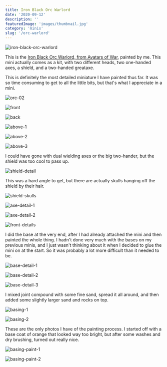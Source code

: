 ```yaml
---
title: Iron Black Orc Warlord
date: '2020-09-12'
description: ''
featuredImage: 'images/thumbnail.jpg'
category: 'minis'
slug: '/orc-warlord'
---
```


![iron-black-orc-warlord](images/iron-black-orc-warlord.jpg)

This is the <a href="https://en.avatars-of-war.com/collections/orcs-goblins/products/iron-black-orc-warlord-kit" target="_blank" rel="noopener noreferrer">Iron Black Orc Warlord, from Avatars of War</a>, painted by me. This mini actually comes as a kit, with two different heads, two one-handed axes, a shield, and a two-handed greataxe.

This is definitely the most detailed miniature I have painted thus far. It was so time consuming to get to all the little bits, but that's what I appreciate in a mini.

![orc-02](images/orc-02.jpg)

![front](images/front.jpg)

![back](images/back.jpg)

![above-1](images/above-1.jpg)

![above-2](images/above-2.jpg)

![above-3](images/above-3.jpg)

I could have gone with dual wielding axes or the big two-hander, but the shield was too cool to pass up.

![shield-detail](images/shield-detail.jpg)

This was a hard angle to get, but there are actually skulls hanging off the shield by their hair.

![shield-skulls](images/shield-skulls.jpg)

![axe-detail-1](images/axe-detail-1.jpg)

![axe-detail-2](images/axe-detail-2.jpg)

![front-details](images/front-details.jpg)

I did the base at the very end, after I had already attached the mini and then painted the whole thing. I hadn't done very much with the bases on my previous minis, and I just wasn't thinking about it when I decided to glue the mini on at the start. So it was probably a lot more difficult than it needed to be.

![base-detail-1](images/base-detail-1.jpg)

![base-detail-2](images/base-detail-2.jpg)

![base-detail-3](images/base-detail-3.jpg)

I mixed joint compound with some fine sand, spread it all around, and then added some slightly larger sand and rocks on top.

![basing-1](images/basing-1.jpg)

![basing-2](images/basing-2.jpg)

These are the only photos I have of the painting process. I started off with a base coat of orange that looked way too bright, but after some washes and dry brushing, turned out really nice.

![basing-paint-1](images/basing-paint-1.jpg)

![basing-paint-2](images/basing-paint-2.jpg)
